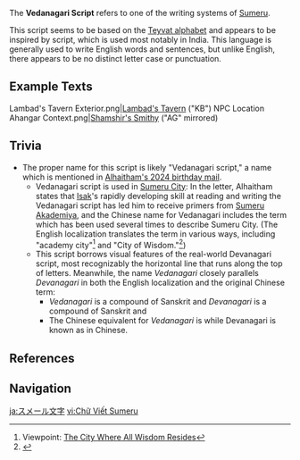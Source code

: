 {{CustomTabs
|tab1 = Overview
|tab2 = Texts
}}
{{Community}}
{{Terminology Infobox
|image        = Sumeru Alphabet.png
|caption      = 
|type         = Languages
}}
<section begin="Description" />The '''Vedanagari Script''' refers to one of the writing systems of [[Sumeru]].

This script seems to be based on the [[Teyvat Language|Teyvat alphabet]] and appears to be inspired by {{W|Devanagari}} script, which is used most notably in India. This language is generally used to write English words and sentences, but unlike English, there appears to be no distinct letter case or punctuation.<section end="Description" />

==Example Texts==
{{Main|Sumeru Script/Texts}}<gallery>
Lambad's Tavern Exterior.png|[[Lambad's Tavern]] ("KB")
NPC Location Ahangar Context.png|[[Shamshir's Smithy]] ("AG" mirrored)
</gallery>

==Trivia==
* The proper name for this script is likely "Vedanagari script," a name which is mentioned in [[Mail/..._(2024-02-11)|Alhaitham's 2024 birthday mail]].
** Vedanagari script is used in [[Sumeru City]]: In the letter, Alhaitham states that [[Isak]]'s rapidly developing skill at reading and writing the Vedanagari script has led him to receive primers from [[Sumeru Akademiya]], and the Chinese name for Vedanagari includes the term {{zh|学城|xuéchéng|academic city,}} which has been used several times to describe Sumeru City. (The English localization translates the term in various ways, including "academy city"<ref>Viewpoint: [[Viewpoint/The City Where All Wisdom Resides|The City Where All Wisdom Resides]]</ref> and "City of Wisdom."<ref>{{Ref/VO|Faruzan|About Lesser Lord Kusanali}}</ref>)
** This script borrows visual features of the real-world Devanagari script, most recognizably the horizontal line that runs along the top of letters. Meanwhile, the name ''Vedanagari'' closely parallels ''Devanagari'' in both the English localization and the original Chinese term:
*** ''Vedanagari'' is a compound of Sanskrit {{Lang|mini=1|sa={{wt|वेद||Sanskrit}}|sa_rm=veda|sa_tl=knowledge}} and {{Lang|mini=1|sa=नागरी|sa_rm=nāgarī|sa_tl=[script] of the city.}} ''Devanagari'' is a compound of Sanskrit {{Lang|mini=1|sa={{wt|देव||Sanskrit}}|sa_rm=deva|sa_tl=deity, divine}} and {{Lang|mini=1|sa=नागरी|sa_rm=nāgarī|sa_tl=[script] of the city.}}
*** The Chinese equivalent for ''Vedanagari'' is {{zh|学城体|Xuéchéngtǐ|Academic City Script,}} while Devanagari is known as {{zh|{{w|zh:天城体|天城体}}|Tiānchéngtǐ|Heavenly City Script}} in Chinese.

==References==
{{Reflist}}

==Navigation==
{{Lore Navbox|state=collapsed}}
{{Language Navbox}}

[[ja:スメール文字]]
[[vi:Chữ Viết Sumeru]]
